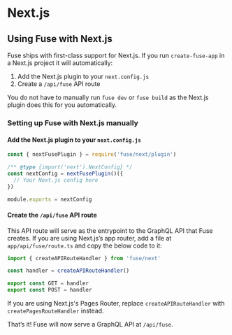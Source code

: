 
# Next.js

## Using Fuse with Next.js

Fuse ships with first-class support for Next.js. If you run `create-fuse-app` in a Next.js project it will automatically:

1. Add the Next.js plugin to your `next.config.js`
1. Create a `/api/fuse` API route

You do not have to manually run `fuse dev` or `fuse build` as the Next.js plugin does this for you automatically.

### Setting up Fuse with Next.js manually

#### Add the Next.js plugin to your `next.config.js`

```js
const { nextFusePlugin } = require('fuse/next/plugin')

/** @type {import('next').NextConfig} */
const nextConfig = nextFusePlugin()({
  // Your Next.js config here
})

module.exports = nextConfig
```

#### Create the `/api/fuse` API route

This API route will serve as the entrypoint to the GraphQL API that Fuse creates. If you are using Next.js’s app router, add a file at `app/api/fuse/route.ts` and copy the below code to it:

```ts
import { createAPIRouteHandler } from 'fuse/next'

const handler = createAPIRouteHandler()

export const GET = handler
export const POST = handler
```

<Callout type="info" emoji="📄">
  If you are using Next.js's Pages Router, replace <code>createAPIRouteHandler</code> with <code>createPagesRouteHandler</code> instead.
</Callout>

That’s it! Fuse will now serve a GraphQL API at `/api/fuse`.
